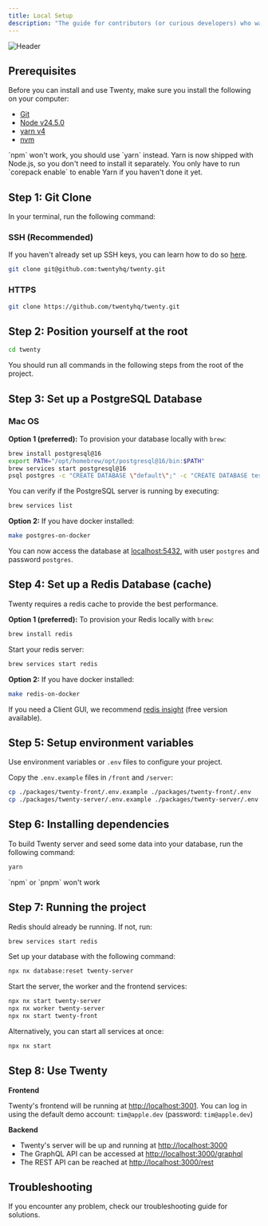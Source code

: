 ```yaml
---
title: Local Setup
description: "The guide for contributors (or curious developers) who want to run Twenty locally."
---
```


<Frame>
  <img src="/images/user-guide/fields/field.png" alt="Header" />
</Frame>

## Prerequisites

Before you can install and use Twenty, make sure you install the following on your computer:
- [Git](https://git-scm.com/book/en/v2/Getting-Started-Installing-Git)
- [Node v24.5.0](https://nodejs.org/en/download)
- [yarn v4](https://yarnpkg.com/getting-started/install)
- [nvm](https://github.com/nvm-sh/nvm/blob/master/README.md)

<Warning>
`npm` won't work, you should use `yarn` instead. Yarn is now shipped with Node.js, so you don't need to install it separately.
You only have to run `corepack enable` to enable Yarn if you haven't done it yet.
</Warning>

## Step 1: Git Clone

In your terminal, run the following command:

### SSH (Recommended)

If you haven't already set up SSH keys, you can learn how to do so [here](https://docs.github.com/en/authentication/connecting-to-github-with-ssh/about-ssh).

```bash
git clone git@github.com:twentyhq/twenty.git
```

### HTTPS

```bash
git clone https://github.com/twentyhq/twenty.git
```

## Step 2: Position yourself at the root

```bash
cd twenty
```

You should run all commands in the following steps from the root of the project.

## Step 3: Set up a PostgreSQL Database

### Mac OS

**Option 1 (preferred):** To provision your database locally with `brew`:

```bash
brew install postgresql@16
export PATH="/opt/homebrew/opt/postgresql@16/bin:$PATH"
brew services start postgresql@16
psql postgres -c "CREATE DATABASE \"default\";" -c "CREATE DATABASE test;"
```

You can verify if the PostgreSQL server is running by executing:
```bash
brew services list
```

**Option 2:** If you have docker installed:
```bash
make postgres-on-docker
```

You can now access the database at [localhost:5432](localhost:5432), with user `postgres` and password `postgres`.

## Step 4: Set up a Redis Database (cache)

Twenty requires a redis cache to provide the best performance.

**Option 1 (preferred):** To provision your Redis locally with `brew`:
```bash
brew install redis
```

Start your redis server:
```bash
brew services start redis
```

**Option 2:** If you have docker installed:
```bash
make redis-on-docker
```

If you need a Client GUI, we recommend [redis insight](https://redis.io/insight/) (free version available).

## Step 5: Setup environment variables

Use environment variables or `.env` files to configure your project.

Copy the `.env.example` files in `/front` and `/server`:
```bash
cp ./packages/twenty-front/.env.example ./packages/twenty-front/.env
cp ./packages/twenty-server/.env.example ./packages/twenty-server/.env
```

## Step 6: Installing dependencies

To build Twenty server and seed some data into your database, run the following command:
```bash
yarn
```

<Note>
`npm` or `pnpm` won't work
</Note>

## Step 7: Running the project

Redis should already be running. If not, run:
```bash
brew services start redis
```

Set up your database with the following command:
```bash
npx nx database:reset twenty-server
```

Start the server, the worker and the frontend services:
```bash
npx nx start twenty-server
npx nx worker twenty-server
npx nx start twenty-front
```

Alternatively, you can start all services at once:
```bash
npx nx start
```

## Step 8: Use Twenty

**Frontend**

Twenty's frontend will be running at [http://localhost:3001](http://localhost:3001).
You can log in using the default demo account: `tim@apple.dev` (password: `tim@apple.dev`)

**Backend**

- Twenty's server will be up and running at [http://localhost:3000](http://localhost:3000)
- The GraphQL API can be accessed at [http://localhost:3000/graphql](http://localhost:3000/graphql)
- The REST API can be reached at [http://localhost:3000/rest](http://localhost:3000/rest)

## Troubleshooting

If you encounter any problem, check our troubleshooting guide for solutions.

